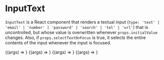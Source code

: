 

<Meta component={InputText} title="UIKit/Controls/InputText" />

# InputText

`InputText` is a React component that renders a textual input
(`type: 'text' | 'email' | 'number' | 'password' | 'search' | 'tel' | 'url'`)
that is uncontrolled, but whose value is overwritten whenever
`props.initialValue` changes. Also, if `props.selectTextOnFocus` is true, it
selects the entire contents of the input whenever the input is focused.

<Canvas>
    <Story
        name="Empty Input"
        args={{
            className: 'input-text',
            name: 'empty',
            placeholder: 'enter text here…',
        }}
    >
        {(args) => <InputText {...args} />}
    </Story>
    <Story
        name="Input With Initial Value"
        args={{
            className: 'input-text',
            initialValue: 'Bolivia',
            placeholder: 'enter country name',
        }}
    >
        {(args) => <InputText {...args} />}
    </Story>
    <Story
        name="Input With Initial Value And Select Text On Focus"
        args={{
            className: 'input-text',
            initialValue: 'Bolivia',
            name: 'country',
            placeholder: 'enter country name (selectTextOnFocus)',
            selectTextOnFocus: true,
        }}
    >
        {(args) => <InputText {...args} />}
    </Story>
    <Story
        name="Multi-line Input With Initial Value And Select Text On Focus"
        args={{
            className: 'multi-line-input-text',
            initialValue:
                'Concerning the UFO Sighting near Highland, Illinois',
            maxHeight: 600,
            multiLine: true,
            name: 'multi-line-input',
            placeholder: 'enter text of any length',
            selectTextOnFocus: true,
        }}
    >
        {(args) => <InputText {...args} />}
    </Story>
</Canvas>

<ArgsTable of={InputText} />
